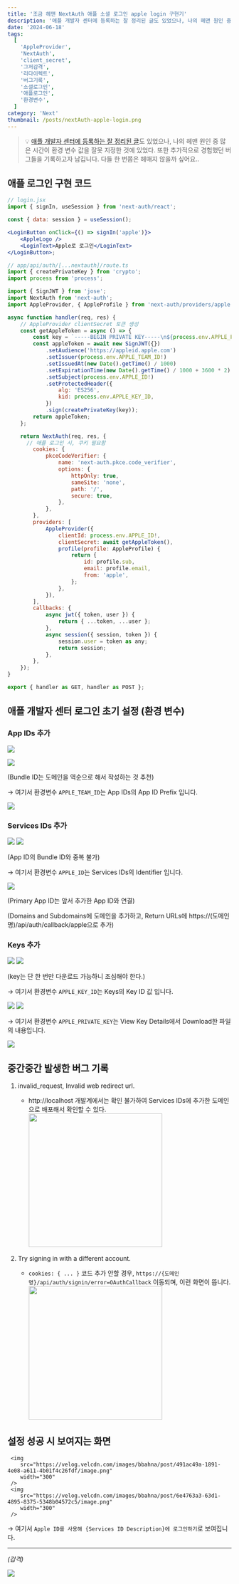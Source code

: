 ```yaml
---
title: '조금 헤맨 NextAuth 애플 소셜 로그인 apple login 구현기'
description: '애플 개발자 센터에 등록하는 잘 정리된 글도 있었으나, 나의 헤맨 원인 중 많은 시간이 환경 변수 값을 잘못 지정한 것에 있었다. 또한 추가적으로 경험했던 버그들을 기록하고자 남깁니다. 다들 한 번쯤은 헤매지 않을까 싶어요..'
date: '2024-06-18'
tags:
  [
    'AppleProvider',
    'NextAuth',
    'client_secret',
    '그저감격',
    '리다이렉트',
    '버그기록',
    '소셜로그인',
    '애플로그인',
    '환경변수',
  ]
category: 'Next'
thumbnail: /posts/nextAuth-apple-login.png
---
```


> 💡 [애플 개발자 센터에 등록하는 잘 정리된 글](https://velog.io/@dngur9801/Next.js-%EC%82%BD%EC%A7%88%ED%95%98%EB%A9%B4%EC%84%9C-%EA%B5%AC%ED%98%84%ED%95%9C-Next-auth%EB%A1%9C-%EC%95%A0%ED%94%8C-%EC%86%8C%EC%85%9C-%EB%A1%9C%EA%B7%B8%EC%9D%B8-%EC%97%B0%EB%8F%99)도 있었으나, 나의 헤맨 원인 중 많은 시간이 환경 변수 값을 잘못 지정한 것에 있었다.
> 또한 추가적으로 경험했던 버그들을 기록하고자 남깁니다. 다들 한 번쯤은 헤매지 않을까 싶어요..

## 애플 로그인 구현 코드

```jsx
// login.jsx
import { signIn, useSession } from 'next-auth/react';

const { data: session } = useSession();

<LoginButton onClick={() => signIn('apple')}>
	<AppleLogo />
	<LoginText>Apple로 로그인</LoginText>
</LoginButton>;
```

```jsx
// app/api/auth/[...nextauth]/route.ts
import { createPrivateKey } from 'crypto';
import process from 'process';

import { SignJWT } from 'jose';
import NextAuth from 'next-auth';
import AppleProvider, { AppleProfile } from 'next-auth/providers/apple';

async function handler(req, res) {
	// AppleProvider clientSecret 토큰 생성
	const getAppleToken = async () => {
		const key = `-----BEGIN PRIVATE KEY-----\n${process.env.APPLE_PRIVATE_KEY}\n-----END PRIVATE KEY-----`;
		const appleToken = await new SignJWT({})
			.setAudience('https://appleid.apple.com')
			.setIssuer(process.env.APPLE_TEAM_ID!)
			.setIssuedAt(new Date().getTime() / 1000)
			.setExpirationTime(new Date().getTime() / 1000 + 3600 * 2)
			.setSubject(process.env.APPLE_ID!)
			.setProtectedHeader({
				alg: 'ES256',
				kid: process.env.APPLE_KEY_ID,
			})
			.sign(createPrivateKey(key));
		return appleToken;
	};

	return NextAuth(req, res, {
	  // 애플 로그인 시, 쿠키 필요함
		cookies: {
			pkceCodeVerifier: {
				name: 'next-auth.pkce.code_verifier',
				options: {
					httpOnly: true,
					sameSite: 'none',
					path: '/',
					secure: true,
				},
			},
		},
		providers: [
			AppleProvider({
				clientId: process.env.APPLE_ID!,
				clientSecret: await getAppleToken(),
				profile(profile: AppleProfile) {
					return {
						id: profile.sub,
						email: profile.email,
						from: 'apple',
					};
				},
			}),
		],
		callbacks: {
			async jwt({ token, user }) {
				return { ...token, ...user };
			},
			async session({ session, token }) {
				session.user = token as any;
				return session;
			},
		},
	});
}

export { handler as GET, handler as POST };
```

## 애플 개발자 센터 로그인 초기 설정 (환경 변수)

[](https://developer.apple.com/account/resources/identifiers/list)

### App IDs 추가

![](https://velog.velcdn.com/images/bbahna/post/f2355b06-ecde-4e43-86c7-1da6e0418fc5/image.png)

![](https://velog.velcdn.com/images/bbahna/post/72caa1bc-6be5-44fa-8b82-59043a11ef9d/image.png)

(Bundle ID는 도메인을 역순으로 해서 작성하는 것 추천)

→ 여기서 환경변수 `APPLE_TEAM_ID`는 App IDs의 App ID Prefix 입니다.

![](https://velog.velcdn.com/images/bbahna/post/ddc2d239-ec04-4e48-b813-c0018d71c838/image.png)

### Services IDs 추가

![](https://velog.velcdn.com/images/bbahna/post/81f86888-0486-4e18-acd3-fec1f9b4f37c/image.png)
![](https://velog.velcdn.com/images/bbahna/post/c6ee946e-8768-44fe-9502-b9695f637f9d/image.png)

(App ID의 Bundle ID와 중복 불가)

→ 여기서 환경변수 `APPLE_ID`는 Services IDs의 Identifier 입니다.

![](https://velog.velcdn.com/images/bbahna/post/e77c9ffb-d854-42c4-b53d-5260c1dc11e1/image.png)

(Primary App ID는 앞서 추가한 App ID와 연결)

(Domains and Subdomains에 도메인을 추가하고, Return URLs에 https://(도메인명)/api/auth/callback/apple으로 추가)

### Keys 추가

![](https://velog.velcdn.com/images/bbahna/post/01869e7e-7c81-41ac-a76c-23db31424fbf/image.png)
![](https://velog.velcdn.com/images/bbahna/post/b296b596-87ca-47fa-bb60-99c2df920522/image.png)

(key는 단 한 번만 다운로드 가능하니 조심해야 한다.)

→ 여기서 환경변수 `APPLE_KEY_ID`는 Keys의 Key ID 값 입니다.

![](https://velog.velcdn.com/images/bbahna/post/8ee36cb2-925e-4458-905b-d2ac50d3ea6a/image.png)
![](https://velog.velcdn.com/images/bbahna/post/25f0c968-b80f-4984-994b-2cd076f5e547/image.png)

→ 여기서 환경변수 `APPLE_PRIVATE_KEY`는 View Key Details에서 Download한 파일의 내용입니다.

![](https://velog.velcdn.com/images/bbahna/post/2409f762-8a4c-425a-83d6-85dabb44f68a/image.png)

## 중간중간 발생한 버그 기록

1. invalid_request, Invalid web redirect url.

   - http://localhost 개발계에서는 확인 불가하여 Services IDs에 추가한 도메인으로 배포해서 확인할 수 있다.
     <img
     	src="https://velog.velcdn.com/images/bbahna/post/0453654e-0477-4951-a077-ebd81fc3d12e/image.png"
     	width="300"
     />

2. Try signing in with a different account.
   - `cookies: { ... }` 코드 추가 안할 경우, `https://{도메인명}/api/auth/signin/error=OAuthCallback` 이동되며, 이런 화면이 뜹니다.
     <img
     	src="https://velog.velcdn.com/images/bbahna/post/f0e35e14-d180-4137-957d-74769f9e7f17/image.png"
     	width="300"
     />

## 설정 성공 시 보여지는 화면

     <img
     	src="https://velog.velcdn.com/images/bbahna/post/491ac49a-1891-4e08-a611-4b01f4c26fdf/image.png"
     	width="300"
     />
     <img
     	src="https://velog.velcdn.com/images/bbahna/post/6e4763a3-63d1-4895-8375-5348b04572c5/image.png"
     	width="300"
     />

→ 여기서 `Apple ID를 사용해 {Services ID Description}에 로그인하기`로 보여집니다.

---

_(감격)_

![](https://velog.velcdn.com/images/bbahna/post/42896452-2906-49eb-965c-4487f193cd13/image.png)
